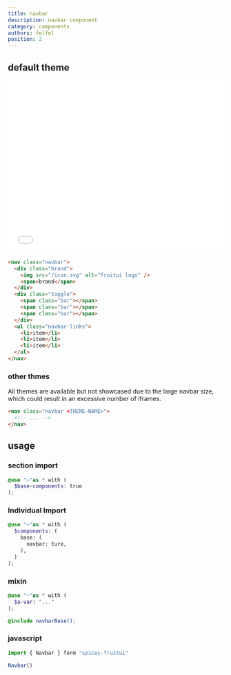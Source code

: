```yaml
---
title: navbar
description: navbar component
category: components
authors: felfel
position: 2
---
```



## default theme

<BrowserBlock>
  <iframe src="/iframe/navbar" width="100%" height="400px" title="navbar example" loading="lazy"
  frameborder="0"></iframe>
</BrowserBlock>

```html
<nav class="navbar">
  <div class="brand">
    <img src="/icon.svg" alt="fruitui logo" />
    <span>brand</span>
  </div>
  <div class="toggle">
    <span class="bar"></span>
    <span class="bar"></span>
    <span class="bar"></span>
  </div>
  <ul class="navbar-links">
    <li>item</li>
    <li>item</li>
    <li>item</li>
  </ul>
</nav>
```

### other thmes

All themes are available but not showcased due to the large navbar size, which could result in an excessive number of iframes.

```html
<nav class="navbar <THEME-NAME>">
  <!-- ... -->
</nav>
```

## usage

### section import

```scss
@use "~"as * with (
  $base-components: true
);
```

### Individual Import

```scss
@use "~"as * with (
  $components: (
    base: (
      navbar: ture,
    ),
  )
);
```

### mixin

```scss
@use "~"as * with (
  $a-var: "..."
);

@include navbarBase();
```

### javascript

```js
import { Navbar } form "spices-fruitui"

Navbar()

```
